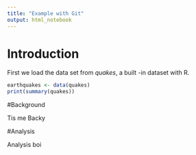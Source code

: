 ```yaml
---
title: "Example with Git"
output: html_notebook
---
```


# Introduction

First we load the data set from *quakes*, a built -in dataset with R.

```r
earthquakes <- data(quakes)
print(summary(quakes))
```

#Background

Tis me Backy

#Analysis

Analysis boi